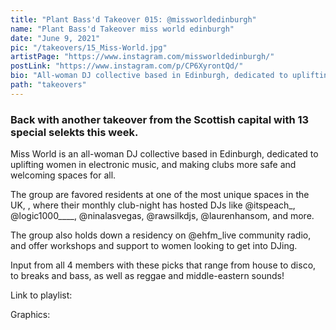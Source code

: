 ```yaml
---
title: "Plant Bass'd Takeover 015: @missworldedinburgh"
name: "Plant Bass'd Takeover miss world edinburgh"
date: "June 9, 2021"
pic: "/takeovers/15_Miss-World.jpg"
artistPage: "https://www.instagram.com/missworldedinburgh/"
postLink: "https://www.instagram.com/p/CP6XyrontQd/"
bio: "All-woman DJ collective based in Edinburgh, dedicated to uplifting women in electronic music, and making clubs more safe and welcoming spaces for all"
path: "takeovers"
---
```


### Back with another takeover from the Scottish capital with 13 special selekts this week.

Miss World is an all-woman DJ collective based in Edinburgh, dedicated to uplifting women in electronic music, and making clubs more safe and welcoming spaces for all.

The group are favored residents at one of the most unique spaces in the UK, <HoverLink url="www.instagram.com/sneakypetesclub" name="@sneakypetesclub" external inline />, where their monthly club-night has hosted DJs like @itspeach\_, @logic1000\_\_\_\_, @ninalasvegas, @rawsilkdjs, @laurenhansom, and more.

The group also holds down a residency on @ehfm_live community radio, and offer workshops and support to women looking to get into DJing.

Input from all 4 members with these picks that range from house to disco, to breaks and bass, as well as reggae and middle-eastern sounds!

Link to playlist: <HoverLink url="open.spotify.com/playlist/5skAgzUfGmZLwrOPNLnGVf" name="Plant Bass'd Picks." external inline />

Graphics: <HoverLink url="www.instagram.com/eggboy_design" name="@eggboy_design" external inline />
